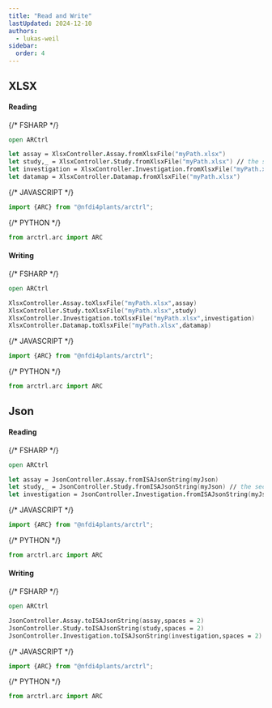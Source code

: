 ```yaml
---
title: "Read and Write"
lastUpdated: 2024-12-10
authors:
  - lukas-weil
sidebar:
  order: 4
---
```



## XLSX

#### Reading

<Tabs syncKey="pl">

{/* FSHARP */}
<TabItem label="FSharp" icon='seti:'>

```fsharp
open ARCtrl

let assay = XlsxController.Assay.fromXlsxFile("myPath.xlsx")
let study,_ = XlsxController.Study.fromXlsxFile("myPath.xlsx") // the second value are registered assays
let investigation = XlsxController.Investigation.fromXlsxFile("myPath.xlsx")
let datamap = XlsxController.Datamap.fromXlsxFile("myPath.xlsx")
```
</TabItem>


{/* JAVASCRIPT */}
<TabItem label="Javascript" icon='seti:javascript'>
```js
import {ARC} from "@nfdi4plants/arctrl";
```
</TabItem>


{/* PYTHON */}
<TabItem label="Python" icon='seti:python'>
```py
from arctrl.arc import ARC
```

</TabItem>
</Tabs>

#### Writing

<Tabs syncKey="pl">

{/* FSHARP */}
<TabItem label="FSharp" icon='seti:'>

```fsharp
open ARCtrl

XlsxController.Assay.toXlsxFile("myPath.xlsx",assay)
XlsxController.Study.toXlsxFile("myPath.xlsx",study)
XlsxController.Investigation.toXlsxFile("myPath.xlsx",investigation)
XlsxController.Datamap.toXlsxFile("myPath.xlsx",datamap)
```
</TabItem>


{/* JAVASCRIPT */}
<TabItem label="Javascript" icon='seti:javascript'>
```js
import {ARC} from "@nfdi4plants/arctrl";
```
</TabItem>


{/* PYTHON */}
<TabItem label="Python" icon='seti:python'>
```py
from arctrl.arc import ARC
```

</TabItem>
</Tabs>



## Json

#### Reading

<Tabs syncKey="pl">

{/* FSHARP */}
<TabItem label="FSharp" icon='seti:'>

```fsharp
open ARCtrl

let assay = JsonController.Assay.fromISAJsonString(myJson)
let study,_ = JsonController.Study.fromISAJsonString(myJson) // the second value are registered assays
let investigation = JsonController.Investigation.fromISAJsonString(myJson)
```
</TabItem>


{/* JAVASCRIPT */}
<TabItem label="Javascript" icon='seti:javascript'>
```js
import {ARC} from "@nfdi4plants/arctrl";
```
</TabItem>


{/* PYTHON */}
<TabItem label="Python" icon='seti:python'>
```py
from arctrl.arc import ARC
```

</TabItem>
</Tabs>

#### Writing

<Tabs syncKey="pl">

{/* FSHARP */}
<TabItem label="FSharp" icon='seti:'>

```fsharp
open ARCtrl

JsonController.Assay.toISAJsonString(assay,spaces = 2)
JsonController.Study.toISAJsonString(study,spaces = 2)
JsonController.Investigation.toISAJsonString(investigation,spaces = 2)
```
</TabItem>


{/* JAVASCRIPT */}
<TabItem label="Javascript" icon='seti:javascript'>
```js
import {ARC} from "@nfdi4plants/arctrl";
```
</TabItem>


{/* PYTHON */}
<TabItem label="Python" icon='seti:python'>
```py
from arctrl.arc import ARC
```

</TabItem>
</Tabs>